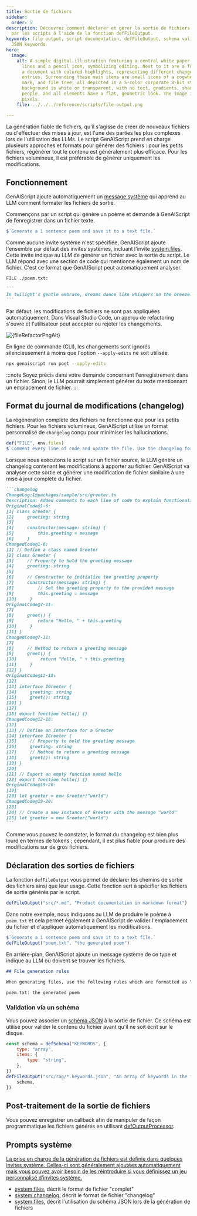 ```yaml
---
title: Sortie de fichiers
sidebar:
  order: 5
description: Découvrez comment déclarer et gérer la sortie de fichiers générés
  par les scripts à l'aide de la fonction defFileOutput.
keywords: file output, script documentation, defFileOutput, schema validation,
  JSON keywords
hero:
  image:
    alt: A simple digital illustration featuring a central white paper with code
      lines and a pencil icon, symbolizing editing. Next to it are a folder and
      a document with colored highlights, representing different changelog
      entries. Surrounding these main items are small icons of a cogwheel, check
      mark, and file tree, all depicted in a 5-color corporate 8-bit style. The
      background is white or transparent, with no text, gradients, shadows, or
      people, and all elements have a flat, geometric look. The image is 128x128
      pixels.
    file: ../../../reference/scripts/file-output.png

---
```



La génération fiable de fichiers, qu'il s'agisse de créer de nouveaux fichiers ou d'effectuer des mises à jour, est l'une des parties les plus complexes lors de l'utilisation des LLMs. Le script GenAIScript prend en charge plusieurs approches et formats pour générer des fichiers : pour les petits fichiers, régénérer tout le contenu est généralement plus efficace.
Pour les fichiers volumineux, il est préférable de générer uniquement les modifications.

## Fonctionnement

GenAIScript ajoute automatiquement un [message système](../../../reference/reference/scripts/system#systemfiles/) qui apprend au LLM comment formater les fichiers de sortie.

Commençons par un script qui génère un poème et demande à GenAIScript de l’enregistrer dans un fichier texte.

```js title="poet.genai.mjs"
$`Generate a 1 sentence poem and save it to a text file.`
```

Comme aucune invite système n'est spécifiée, GenAIScript ajoute l'ensemble par défaut des invites systèmes, incluant l'invite [system.files](#system). Cette invite indique au LLM de générer un fichier avec la sortie du script.
Le LLM répond avec une section de code qui mentionne également un nom de fichier. C'est ce format que GenAIScript peut automatiquement analyser.

````md wrap
FILE ./poem.txt:

```
In twilight's gentle embrace, dreams dance like whispers on the breeze.
```
````

Par défaut, les modifications de fichiers ne sont pas appliquées automatiquement. Dans Visual Studio Code, un aperçu de refactoring s'ouvre et l'utilisateur peut accepter ou rejeter les changements.

<Image src={fileRefactorPng} alt={fileRefactorPngAlt} loading="lazy" />

En ligne de commande (CLI), les changements sont ignorés silencieusement à moins que l'option `--apply-edits` ne soit utilisée.

```sh
npx genaiscript run poet --apply-edits
```

:::note
Soyez précis dans votre demande concernant l'enregistrement dans un fichier. Sinon, le LLM pourrait simplement générer du texte mentionnant un emplacement de fichier.
:::

## Format du journal de modifications (changelog)

La régénération complète des fichiers ne fonctionne que pour les petits fichiers.
Pour les fichiers volumineux, GenAIScript utilise un format personnalisé de `changelog` conçu pour minimiser les hallucinations.

```js title="commenter.genai.mjs" "changelog"
def("FILE", env.files)
$`Comment every line of code and update the file. Use the changelog format.`
```

Lorsque nous exécutons le script sur un fichier source, le LLM génère un changelog contenant les modifications à apporter au fichier.
GenAIScript va analyser cette sortie et générer une modification de fichier similaire à une mise à jour complète du fichier.

````md wrap
```changelog
ChangeLog:1@packages/sample/src/greeter.ts
Description: Added comments to each line of code to explain functionality.
OriginalCode@1-6:
[1] class Greeter {
[2]     greeting: string
[3]
[4]     constructor(message: string) {
[5]         this.greeting = message
[6]     }
ChangedCode@1-6:
[1] // Define a class named Greeter
[2] class Greeter {
[3]     // Property to hold the greeting message
[4]     greeting: string
[5]
[6]     // Constructor to initialize the greeting property
[7]     constructor(message: string) {
[8]         // Set the greeting property to the provided message
[9]         this.greeting = message
[10]     }
OriginalCode@7-11:
[7]
[8]     greet() {
[9]         return "Hello, " + this.greeting
[10]     }
[11] }
ChangedCode@7-11:
[7]
[8]     // Method to return a greeting message
[9]     greet() {
[10]         return "Hello, " + this.greeting
[11]     }
[12] }
OriginalCode@12-18:
[12]
[13] interface IGreeter {
[14]     greeting: string
[15]     greet(): string
[16] }
[17]
[18] export function hello() {}
ChangedCode@12-18:
[12]
[13] // Define an interface for a Greeter
[14] interface IGreeter {
[15]     // Property to hold the greeting message
[16]     greeting: string
[17]     // Method to return a greeting message
[18]     greet(): string
[19] }
[20]
[21] // Export an empty function named hello
[22] export function hello() {}
OriginalCode@19-20:
[19]
[20] let greeter = new Greeter("world")
ChangedCode@19-20:
[23]
[24] // Create a new instance of Greeter with the message "world"
[25] let greeter = new Greeter("world")
```
````

Comme vous pouvez le constater, le format du changelog est bien plus lourd en termes de tokens ; cependant, il est plus fiable pour produire des modifications sur de gros fichiers.

## Déclaration des sorties de fichiers

La fonction `defFileOutput` vous permet de déclarer les chemins de sortie des fichiers ainsi que leur usage. Cette fonction sert à spécifier les fichiers de sortie générés par le script.

```js wrap
defFileOutput("src/*.md", "Product documentation in markdown format")
```

Dans notre exemple, nous indiquons au LLM de produire le poème à `poem.txt` et cela permet également à GenAIScript de valider l'emplacement du fichier et d'appliquer automatiquement les modifications.

```js
$`Generate a 1 sentence poem and save it to a text file.`
defFileOutput("poem.txt", "the generated poem")
```

En arrière-plan, GenAIScript ajoute un message système de ce type et indique au LLM où doivent se trouver les fichiers.

```md wrap
## File generation rules

When generating files, use the following rules which are formatted as "file glob: description":

poem.txt: the generated poem
```

### Validation via un schéma

Vous pouvez associer un [schéma JSON](../../../reference/reference/scripts/schemas/) à la sortie de fichier. Ce schéma est utilisé pour valider le contenu du fichier avant qu'il ne soit écrit sur le disque.

```js "schema"
const schema = defSchema("KEYWORDS", {
    type: "array",
    items: {
        type: "string",
    },
})
defFileOutput("src/rag/*.keywords.json", "An array of keywords in the file", {
    schema,
})
```

## Post-traitement de la sortie de fichiers

Vous pouvez enregistrer un callback afin de manipuler de façon programmatique les fichiers générés en utilisant [defOutputProcessor](../../../reference/reference/scripts/custom-output/).

## Prompts système <a href="" id="system" />

La prise en charge de la génération de fichiers est définie dans quelques invites système. Celles-ci sont généralement ajoutées automatiquement mais vous pouvez avoir besoin de les réintroduire si vous définissez un jeu personnalisé d’invites système.

* [system.files](../../../reference/reference/scripts/system#systemfiles/), décrit le format de fichier "complet"
* [system.changelog](../../../reference/reference/scripts/system#systemchangelog/), décrit le format de fichier "changelog"
* [system.files](../../../reference/reference/scripts/system#systemfiles_schema/), décrit l'utilisation du schéma JSON lors de la génération de fichiers
